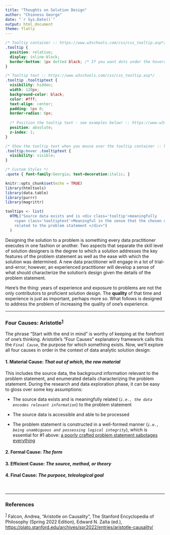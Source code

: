 ```yaml
---
title: "Thoughts on Solution Design"
author: "Chionesu George"
date: "`r Sys.Date()`"
output: html_document
theme: flatly
---
```


```css
/* Tooltip container :: https://www.w3schools.com/css/css_tooltip.asp*/
.tooltip {
  position: relative;
  display: inline-block;
  border-bottom: 1px dotted black; /* If you want dots under the hoverable text */
}

/* Tooltip text :: https://www.w3schools.com/css/css_tooltip.asp*/
.tooltip .tooltiptext {
  visibility: hidden;
  width: 120px;
  background-color: black;
  color: #fff;
  text-align: center;
  padding: 5px 0;
  border-radius: 6px;
 
  /* Position the tooltip text - see examples below! :: https://www.w3schools.com/css/css_tooltip.asp*/
  position: absolute;
  z-index: 1;
}

/* Show the tooltip text when you mouse over the tooltip container :: https://www.w3schools.com/css/css_tooltip.asp*/
.tooltip:hover .tooltiptext {
  visibility: visible;
}

/* Custom Styles */
.quote { font-family:Georgia; text-decoration:italic; }
```

```r
knitr::opts_chunk$set(echo = TRUE)
library(htmltools)
library(data.table)
library(purrr)
library(magrittr)
```

```r
tooltips <- list(
  HTML("Source data exists and is <div class='tooltip'>meaningfully 
    <span class='tooltiptext'>Meaningful in the sense that the chosen data encodes the information most likely associated with the problem statement</span>
    related to the problem statement </div>")
  )
```

Designing the solution to a problem is something every data practitioner executes in one fashion or another. Two aspects that separate the skill level of solution designers is the degree to which a solution addresses the key features of the problem statement as well as the ease with which the solution was determined. A new data practitioner will engage in a lot of trial-and-error; however, an experienced practitioner will develop a sense of what should characterize the solution's design given the details of the problem statement.

Here's the thing: years of experience and exposure to problems are not the only contributors to proficient solution design. The **quality** of that time and experience is just as important, perhaps more so. What follows is designed to address the problem of increasing the quality of one's experience.

------------------------------------------------------------------------

### Four Causes: Aristotle<sup>[1](#ref1_to){#ref1_fr .ref}</sup>

The phrase ["Start with the end in mind"]{.quote} is worthy of keeping at the forefront of one's thinking. Aristotle's "Four Causes" explanatory framework calls this the *`Final Cause`*, the purpose for which something exists. Now, we'll explore all four causes in order in the context of data analytic solution design:

#### 1. Material Cause: *That out of which, the raw material*

This includes the source data, the background information relevant to the problem statement, and enumerated details characterizing the problem statement. During the research and data exploration phase, it can be easy to gloss over some key assumptions:

-   The source data exists and is meaningfully related (*`i.e., the data encodes relevant information`*) to the problem statement

-   The source data is accessible and able to be processed

-   The problem statement is constructed in a well-formed manner (*`i.e., being unambiguous and possessing logical integrity`*), which is essential for #1 above: [a poorly crafted problem statement sabotages everything]{.underline} 


#### 2. Formal Cause: *The form* 


#### 3. Efficient Cause: *The source, method, or theory* 


#### 4. Final Cause: *The purpose, teleological goal* 

<br>

------------------------------------------------------------------------ 

### References 

<sup>[1](#ref1_fr){#ref1_to .ref}</sup> Falcon, Andrea, "Aristotle on Causality", The Stanford Encyclopedia of Philosophy (Spring 2022 Edition), Edward N. Zalta (ed.), <https://plato.stanford.edu/archives/spr2022/entries/aristotle-causality/>

